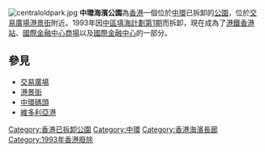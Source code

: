 {{Otheruses|港島北海濱長廊|subject=香港中環海旁一個已拆卸的休憩場地|other=香港中環海旁一個未來的休憩場地}}
[[File:centraloldpark.jpg|thumb]]
'''中環海濱公園'''為[[香港|香港]]一個位於[[中環|中環]]已拆卸的[[公園|公園]]，位於[[交易廣場|交易廣場]][[港景街|港景街]]附近。1993年因[[中環及灣仔填海計劃#中區填海計劃|中區填海計劃第1期]]而拆卸，現在成為了[[港鐵|港鐵]][[香港站|香港站]]、[[國際金融中心商場|國際金融中心商場]]以及[[國際金融中心_(香港)|國際金融中心]]的一部分。

== 參見 ==
*[[交易廣場|交易廣場]]
*[[港景街|港景街]]
*[[中環碼頭|中環碼頭]]
*[[維多利亞港|維多利亞港]]

[[Category:香港已拆卸公園|Category:香港已拆卸公園]]
[[Category:中環|Category:中環]]
[[Category:香港海濱長廊|Category:香港海濱長廊]]
[[Category:1993年香港廢除|Category:1993年香港廢除]]